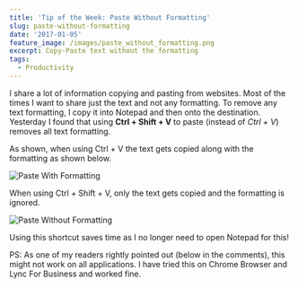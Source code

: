 ```yaml
---
title: 'Tip of the Week: Paste Without Formatting'
slug: paste-without-formatting
date: '2017-01-05'
feature_image: /images/paste_without_formatting.png
excerpt: Copy-Paste text without the formatting
tags:
  - Productivity
---
```

I share a lot of information copying and pasting from websites. Most of the times I want to share just the text and not any formatting. To remove any text formatting, I copy it into Notepad and then onto the destination. Yesterday I found that using **Ctrl + Shift + V** to paste (instead of _Ctrl + V_) removes all text formatting.

As shown, when using Ctrl + V the text gets copied along with the formatting as shown below.

![Paste With Formatting](/images/paste_with_formatting.png)

When using Ctrl + Shift + V, only the text gets copied and the formatting is ignored.

![Paste Without Formatting](/images/paste_without_formatting.png)

Using this shortcut saves time as I no longer need to open Notepad for this!

PS: As one of my readers rightly pointed out (below in the comments), this might not work on all applications. I have tried this on Chrome Browser and Lync For Business and worked fine.
